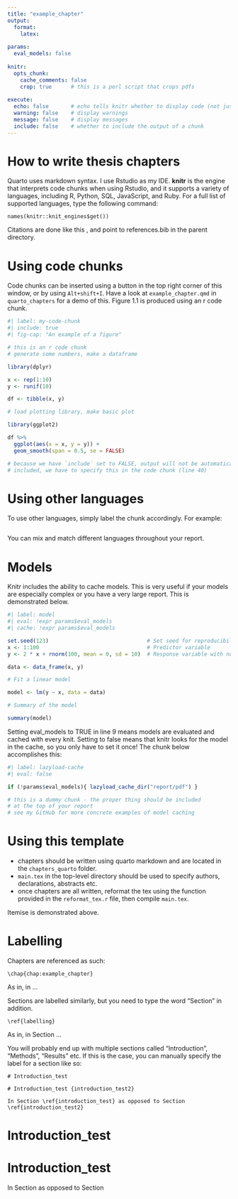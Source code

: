 ```yaml
---
title: "example_chapter"
output:
  format: 
    latex:
      
params:
  eval_models: false
  
knitr:
  opts_chunk: 
    cache_comments: false
    crop: true      # this is a perl script that crops pdfs
    
execute: 
  echo: false       # echo tells knitr whether to display code (not just output)
  warning: false    # display warnings
  message: false    # display messages
  include: false    # whether to include the output of a chunk            
---
```


# How to write thesis chapters

Quarto uses markdown syntax. I use Rstudio as my IDE. **knitr** is the
engine that interprets code chunks when using Rstudio, and it supports a
variety of languages, including R, Python, SQL, JavaScript, and Ruby.
For a full list of supported languages, type the following command:

`names(knitr::knit_engines$get())`

Citations are done like this \cite{strain_2023}, and point to references.bib
in the parent directory.

# Using code chunks

Code chunks can be inserted using a button in the top right corner of
this window, or by using `Alt+shift+I`. Have a look at
`example_chapter.qmd` in `quarto_chapters` for a demo of this. Figure
1.1 is produced using an r code chunk.

```r
#| label: my-code-chunk
#| include: true
#| fig-cap: "An example of a figure"

# this is an r code chunk
# generate some numbers, make a dataframe

library(dplyr)

x <- rep(1:10)
y <- runif(10)

df <- tibble(x, y)

# load plotting library, make basic plot

library(ggplot2)

df %>%
  ggplot(aes(x = x, y = y)) +
  geom_smooth(span = 0.5, se = FALSE)

# because we have `include` set to FALSE, output will not be automatically
# included, we have to specify this in the code chunk (line 40)
```

# Using other languages

To use other languages, simply label the chunk accordingly. For example:

```python

```

You can mix and match different languages throughout your report.

# Models

Knitr includes the ability to cache models. This is very useful if your
models are especially complex or you have a very large report. This is
demonstrated below.

```r
#| label: model
#| eval: !expr params$eval_models
#| cache: !expr params$eval_models

set.seed(123)                               # Set seed for reproducibility
x <- 1:100                                  # Predictor variable
y <- 2 * x + rnorm(100, mean = 0, sd = 10)  # Response variable with noise

data <- data_frame(x, y)

# Fit a linear model

model <- lm(y ~ x, data = data)

# Summary of the model

summary(model)
```

Setting eval_models to TRUE in line 9 means models are evaluated and
cached with every knit. Setting to false means that knitr looks for the
model in the cache, so you only have to set it once! The chunk below
accomplishes this:

```r
#| label: lazyload-cache
#| eval: false

if (!params$eval_models){ lazyload_cache_dir("report/pdf") }

# this is a dummy chunk - the proper thing should be included
# at the top of your report
# see my GitHub for more concrete examples of model caching
```

# Using this template

-   chapters should be written using quarto markdown and are located in
    the `chapters_quarto` folder.
-   `main.tex` in the top-level directory should be used to specify
    authors, declarations, abstracts etc.
-   once chapters are all written, reformat the tex using the function provided 
    in the `reformat_tex.r` file, then compile `main.tex`.

Itemise is demonstrated above.

# Labelling

Chapters are referenced as such:

	\chap{chap:example_chapter}
	
As in, in \chap{chap:example_chapter}...
	
Sections are labelled similarly, but you need to type the word "Section" in addition.

	\ref{labelling}
	
As in, in Section \ref{labelling}...

You will probably end up with multiple sections called "Introduction", "Methods", "Results" etc. If this is the case, you can manually
specify the label for a section like so:

	# Introduction_test 
	
	# Introduction_test {introduction_test2}
	
	In Section \ref{introduction_test} as opposed to Section \ref{introduction_test2}
	
# Introduction_test 
	
# Introduction_test {#introduction_test2}

In Section \ref{introduction_test} as opposed to Section \ref{introduction_test2}
	
	
